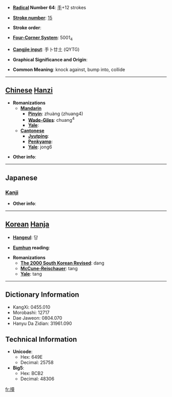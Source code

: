 * '''[[Wiktionary:Chinese radical index| Radical]] Number 64''': [[Wiktionary:Chinese radical index 手|手]]+12 strokes

* '''[[Wiktionary:Chinese total strokes index|Stroke number]]''': [[Wiktionary:Chinese total strokes index 15|15]]

* '''Stroke order''': 

* '''[[Wiktionary:Chinese four corner index|Four-Corner System]]''': 5001<sub>4</sub>

* '''[[Wiktionary:Chinese Cangjie index|Cangjie input]]''': 手卜廿土 (QYTG)

* '''Graphical Significance and Origin''': 

* '''Common Meaning''': knock against, bump into, collide

----

== [[Chinese]] [[Hanzi]] ==

* '''Romanizations'''
** '''[[Mandarin]]'''
*** '''[[Pinyin]]''': zhuàng (zhuang4)
*** '''[[Wade-Giles]]''': chuang<sup>4</sup>
*** '''[[Yale]]''': 
** '''[[Cantonese]]'''
*** '''[[Jyutping]]''':
*** '''[[Penkyamp]]''': 
*** '''[[Yale]]''': jong6

* '''Other info''': 

----

==Japanese==
===[[Kanji]]===
{{kanji|on readings=[[しゅ]] (shu), [[とう]] (tō), [[どう]] (dō)|kun readings=[[つく]] (tsuku)}}

* '''Other info''':  

----

== [[Korean]] [[Hanja]] ==

* '''[[Hangeul]]''': 당

* '''[[Eumhun]] reading''': 

* '''Romanizations'''
** '''[[The 2000 South Korean Revised Romanization|The 2000 South Korean Revised]]''': dang
** '''[[McCune-Reischauer]]''': tang
** '''[[Yale]]''': tang

----

== Dictionary Information ==

* KangXi: 0455.010
* Morobashi: 12717
* Dae Jaweon: 0804.070
* Hanyu Da Zidian: 31961.090

== Technical Information ==

* '''Unicode''':
** Hex: 649E
** Decimal: 25758
* '''Big5''':
** Hex: BCB2
** Decimal: 48306

[[fr:撞]]